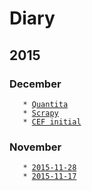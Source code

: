 = Diary =

== 2015 ==

=== December ===
    * [[2015-12-05|Quantita]]
    * [[2015-12-03|Scrapy]]
    * [[2015-12-01|CEF initial]]

=== November ===
    * [[2015-11-28]]
    * [[2015-11-17]]


